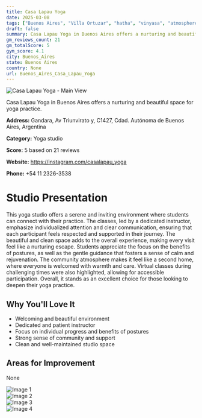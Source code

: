 ```yaml
---
title: Casa Lapau Yoga
date: 2025-03-08
tags: ["Buenos Aires", "Villa Ortuzar", "hatha", "vinyasa", "atmosphere", "Buenos Aires"]  
draft: false
summary: Casa Lapau Yoga in Buenos Aires offers a nurturing and beautiful space for yoga practice.
gm_reviews_count: 21
gm_totalScore: 5
gym_score: 4.1
city: Buenos_Aires
state: Buenos Aires
country: None
url: Buenos_Aires_Casa_Lapau_Yoga
---
```


<div className="aspect-[16/9] relative my-8">
  <img 
    src="https://lh5.googleusercontent.com/p/AF1QipO7uNyNh6kCxODY79RR1dtnR8BRk-ffuzRN16tJ=w1920-h1080-k-no"
    alt="Casa Lapau Yoga - Main View"
    className="object-cover absolute inset-0 w-full h-full rounded-lg"
  />
</div>

Casa Lapau Yoga in Buenos Aires offers a nurturing and beautiful space for yoga practice.

**Address:** Gandara, Av Triunvirato y, C1427, Cdad. Autónoma de Buenos Aires, Argentina

**Category:** Yoga studio

**Score:** 5 based on 21 reviews

**Website:** https://instagram.com/casalapau_yoga

**Phone:** +54 11 2326-3538

# Studio Presentation

This yoga studio offers a serene and inviting environment where students can connect with their practice. The classes, led by a dedicated instructor, emphasize individualized attention and clear communication, ensuring that each participant feels respected and supported in their journey. The beautiful and clean space adds to the overall experience, making every visit feel like a nurturing escape. Students appreciate the focus on the benefits of postures, as well as the gentle guidance that fosters a sense of calm and rejuvenation. The community atmosphere makes it feel like a second home, where everyone is welcomed with warmth and care. Virtual classes during challenging times were also highlighted, allowing for accessible participation. Overall, it stands as an excellent choice for those looking to deepen their yoga practice.

## Why You'll Love It

- Welcoming and beautiful environment
- Dedicated and patient instructor
- Focus on individual progress and benefits of postures
- Strong sense of community and support
- Clean and well-maintained studio space

## Areas for Improvement

None

<div className="grid grid-cols-1 xl:grid-cols-2 gap-4 my-8">
<div className="aspect-[4/3] relative"><img src="https://lh5.googleusercontent.com/p/AF1QipP2x4loK2jyG2PiRviSlZ89JCk1BINbLFQKfANs=w1920-h1080-k-no" alt="Image 1" className="object-cover absolute inset-0 w-full h-full rounded-lg" /></div>
<div className="aspect-[4/3] relative"><img src="https://lh5.googleusercontent.com/p/AF1QipOUGNqfgwjumptWDOerucvJjfETGM9gchdo28HS=w1920-h1080-k-no" alt="Image 2" className="object-cover absolute inset-0 w-full h-full rounded-lg" /></div>
<div className="aspect-[4/3] relative"><img src="https://lh3.googleusercontent.com/gps-cs-s/AB5caB88apdfn3795AUX_9IyG6zMYpCyX9g5TyhYWWRIwenMisISC7XW4YzoAEgPfs6DW6AlPX04zpuwRrs1bnLbBWWZw52kPcfmeIDn84C81Ph9I4k3g65pHPFm4MW0m8TWkOQBNlo=w1920-h1080-k-no" alt="Image 3" className="object-cover absolute inset-0 w-full h-full rounded-lg" /></div>
<div className="aspect-[4/3] relative"><img src="https://lh5.googleusercontent.com/p/AF1QipOmjXF0ETRQfjlRrWwDEaGgwytxtCXeeuy3qqZP=w1920-h1080-k-no" alt="Image 4" className="object-cover absolute inset-0 w-full h-full rounded-lg" /></div>
</div>